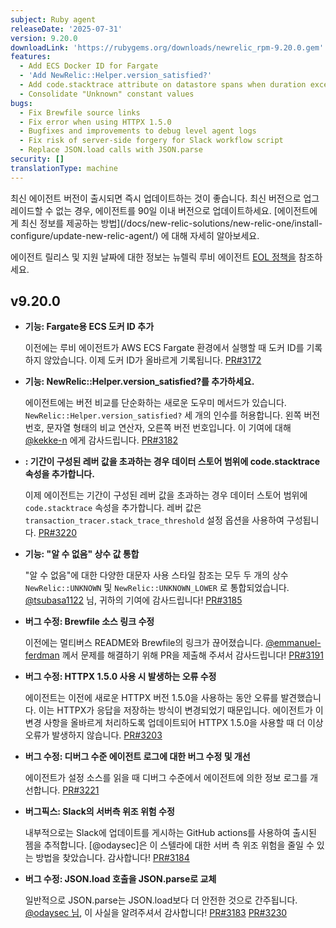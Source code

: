 ```yaml
---
subject: Ruby agent
releaseDate: '2025-07-31'
version: 9.20.0
downloadLink: 'https://rubygems.org/downloads/newrelic_rpm-9.20.0.gem'
features:
  - Add ECS Docker ID for Fargate
  - 'Add NewRelic::Helper.version_satisfied?'
  - Add code.stacktrace attribute on datastore spans when duration exceeds configured threshold
  - Consolidate "Unknown" constant values
bugs:
  - Fix Brewfile source links
  - Fix error when using HTTPX 1.5.0
  - Bugfixes and improvements to debug level agent logs
  - Fix risk of server-side forgery for Slack workflow script
  - Replace JSON.load calls with JSON.parse
security: []
translationType: machine
---
```


<Callout variant="important">
  최신 에이전트 버전이 출시되면 즉시 업데이트하는 것이 좋습니다. 최신 버전으로 업그레이드할 수 없는 경우, 에이전트를 90일 이내 버전으로 업데이트하세요. [에이전트에게 최신 정보를 제공하는 방법](/docs/new-relic-solutions/new-relic-one/install-configure/update-new-relic-agent/) 에 대해 자세히 알아보세요.

  에이전트 릴리스 및 지원 날짜에 대한 정보는 뉴렐릭 루비 에이전트 [EOL 정책을](https://docs.newrelic.com/docs/apm/agents/ruby-agent/getting-started/ruby-agent-eol-policy/) 참조하세요.
</Callout>

## v9.20.0

* **기능: Fargate용 ECS 도커 ID 추가**

  이전에는 루비 에이전트가 AWS ECS Fargate 환경에서 실행할 때 도커 ID를 기록하지 않았습니다. 이제 도커 ID가 올바르게 기록됩니다. [PR#3172](https://github.com/newrelic/newrelic-ruby-agent/pull/3172)

* **기능: NewRelic::Helper.version\_satisfied?를 추가하세요.**

  에이전트에는 버전 비교를 단순화하는 새로운 도우미 메서드가 있습니다. `NewRelic::Helper.version_satisfied?` 세 개의 인수를 허용합니다. 왼쪽 버전 번호, 문자열 형태의 비교 연산자, 오른쪽 버전 번호입니다. 이 기여에 대해 [@kekke-n](https://github.com/kekke-n) 에게 감사드립니다. [PR#3182](https://github.com/newrelic/newrelic-ruby-agent/pull/3182)

* **: 기간이 구성된 레버 값을 초과하는 경우 데이터 스토어 범위에 code.stacktrace 속성을 추가합니다.**

  이제 에이전트는 기간이 구성된 레버 값을 초과하는 경우 데이터 스토어 범위에 `code.stacktrace` 속성을 추가합니다. 레버 값은 `transaction_tracer.stack_trace_threshold` 설정 옵션을 사용하여 구성됩니다. [PR#3220](https://github.com/newrelic/newrelic-ruby-agent/pull/3220)

* **기능: &quot;알 수 없음&quot; 상수 값 통합**

  &quot;알 수 없음&quot;에 대한 다양한 대문자 사용 스타일 참조는 모두 두 개의 상수 `NewRelic::UNKNOWN` 및 `NewRelic::UNKNOWN_LOWER` 로 통합되었습니다. [@tsubasa1122](https://github.com/@tsubasa1122) 님, 귀하의 기여에 감사드립니다! [PR#3185](https://github.com/newrelic/newrelic-ruby-agent/pull/3185)

* **버그 수정: Brewfile 소스 링크 수정**

  이전에는 멀티버스 README와 Brewfile의 링크가 끊어졌습니다. [@emmanuel-ferdman](https://github.com/emmanuel-ferdman) 께서 문제를 해결하기 위해 PR을 제출해 주셔서 감사드립니다! [PR#3191](https://github.com/newrelic/newrelic-ruby-agent/pull/3191)

* **버그 수정: HTTPX 1.5.0 사용 시 발생하는 오류 수정**

  에이전트는 이전에 새로운 HTTPX 버전 1.5.0을 사용하는 동안 오류를 발견했습니다. 이는 HTTPX가 응답을 저장하는 방식이 변경되었기 때문입니다. 에이전트가 이 변경 사항을 올바르게 처리하도록 업데이트되어 HTTPX 1.5.0을 사용할 때 더 이상 오류가 발생하지 않습니다. [PR#3203](https://github.com/newrelic/newrelic-ruby-agent/pull/3203)

* **버그 수정: 디버그 수준 에이전트 로그에 대한 버그 수정 및 개선**

  에이전트가 설정 소스를 읽을 때 디버그 수준에서 에이전트에 의한 정보 로그를 개선합니다. [PR#3221](https://github.com/newrelic/newrelic-ruby-agent/pull/3221)

* **버그픽스: Slack의 서버측 위조 위험 수정**

  내부적으로는 Slack에 업데이트를 게시하는 GitHub actions를 사용하여 출시된 젬을 추적합니다. \[@odaysec]은 이 스텔라에 대한 서버 측 위조 위험을 줄일 수 있는 방법을 찾았습니다. 감사합니다! [PR#3184](https://github.com/newrelic/newrelic-ruby-agent/pull/3184)

* **버그 수정: JSON.load 호출을 JSON.parse로 교체**

  일반적으로 JSON.parse는 JSON.load보다 더 안전한 것으로 간주됩니다. [@odaysec 님](https://github.com/odaysec), 이 사실을 알려주셔서 감사합니다! [PR#3183](https://github.com/newrelic/newrelic-ruby-agent/pull/3183) [PR#3230](https://github.com/newrelic/newrelic-ruby-agent/pull/3230)